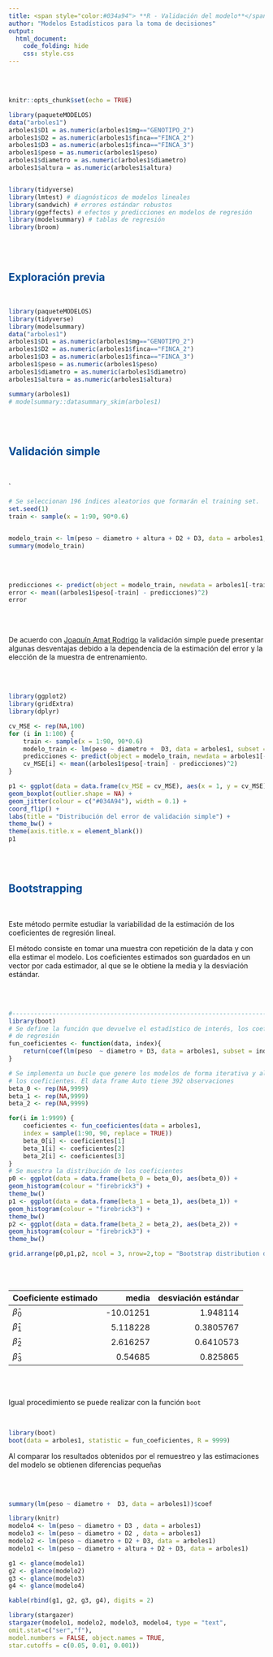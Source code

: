 ---
title: <span style="color:#034a94"> **R - Validación del modelo**</span>
author: "Modelos Estadísticos para la toma de decisiones"
output:
  html_document:
    code_folding: hide
    css: style.css
---

</br></br>


```{r setup, include=FALSE}
knitr::opts_chunk$set(echo = TRUE)

library(paqueteMODELOS)
data("arboles1")
arboles1$D1 = as.numeric(arboles1$mg=="GENOTIPO_2")
arboles1$D2 = as.numeric(arboles1$finca=="FINCA_2")
arboles1$D3 = as.numeric(arboles1$finca=="FINCA_3")
arboles1$peso = as.numeric(arboles1$peso)
arboles1$diametro = as.numeric(arboles1$diametro)
arboles1$altura = as.numeric(arboles1$altura)


library(tidyverse)
library(lmtest) # diagnósticos de modelos lineales
library(sandwich) # errores estándar robustos
library(ggeffects) # efectos y predicciones en modelos de regresión
library(modelsummary) # tablas de regresión
library(broom)
```

</br></br>

## <span style="color:#034a94">**Exploración previa**</span>

</br>

```{r, warning=FALSE, message=FALSE}
library(paqueteMODELOS)
library(tidyverse)
library(modelsummary)
data("arboles1")
arboles1$D1 = as.numeric(arboles1$mg=="GENOTIPO_2")
arboles1$D2 = as.numeric(arboles1$finca=="FINCA_2")
arboles1$D3 = as.numeric(arboles1$finca=="FINCA_3")
arboles1$peso = as.numeric(arboles1$peso)
arboles1$diametro = as.numeric(arboles1$diametro)
arboles1$altura = as.numeric(arboles1$altura)

summary(arboles1)
# modelsummary::datasummary_skim(arboles1)

```
</br></br>

## <span style="color:#034a94">**Validación simple**</span>

</br>

`
```{r}
# Se seleccionan 196 índices aleatorios que formarán el training set. 
set.seed(1)
train <- sample(x = 1:90, 90*0.6)


modelo_train <- lm(peso ~ diametro + altura + D2 + D3, data = arboles1, subset = train)
summary(modelo_train)

```

</br></br>

```{r}
predicciones <- predict(object = modelo_train, newdata = arboles1[-train, ])
error <- mean((arboles1$peso[-train] - predicciones)^2)
error

```
</br></br>

De acuerdo con [Joaquín Amat Rodrigo](https://rpubs.com/Joaquin_AR/238251#:~:text=Consiste%20en%20dividir%20los%20datos,como%20validaci%C3%B3n%20en%20cada%20iteraci%C3%B3n.) la validación simple puede presentar algunas desventajas debido a la dependencia de la estimación del error y la elección de la muestra de entrenamiento.

</br></br>


```{r, message=FALSE, warning=FALSE, fig.align='center', fig.height=2}
library(ggplot2)
library(gridExtra)
library(dplyr)

cv_MSE <- rep(NA,100)
for (i in 1:100) {
	train <- sample(x = 1:90, 90*0.6)
	modelo_train <- lm(peso ~ diametro +  D3, data = arboles1, subset = train)
	predicciones <- predict(object = modelo_train, newdata = arboles1[-train, ])
	cv_MSE[i] <- mean((arboles1$peso[-train] - predicciones)^2)
}

p1 <- ggplot(data = data.frame(cv_MSE = cv_MSE), aes(x = 1, y = cv_MSE)) +
geom_boxplot(outlier.shape = NA) +
geom_jitter(colour = c("#034A94"), width = 0.1) +
coord_flip() +
labs(title = "Distribución del error de validación simple") +
theme_bw() +
theme(axis.title.x = element_blank())
p1

```

</br></br>

## <span style="color:#034a94">**Bootstrapping**</span>

</br>

Este método permite estudiar la variabilidad de la estimación de los coeficientes de regresión lineal. 

El método consiste en tomar una muestra con repetición de la data y con ella estimar el modelo. Los coeficientes estimados son guardados en un vector por cada estimador, al que se le obtiene la media y la desviación estándar.

</br></br>

```{r, warning=FALSE, message=FALSE}
#-------------------------------------------------------------------------------
library(boot)
# Se define la función que devuelve el estadístico de interés, los coeficientes
# de regresión
fun_coeficientes <- function(data, index){
	return(coef(lm(peso  ~ diametro + D3, data = arboles1, subset = index)))
}

# Se implementa un bucle que genere los modelos de forma iterativa y almacene
# los coeficientes. El data frame Auto tiene 392 observaciones
beta_0 <- rep(NA,9999)
beta_1 <- rep(NA,9999)
beta_2 <- rep(NA,9999)

for(i in 1:9999) {
	coeficientes <- fun_coeficientes(data = arboles1,
	index = sample(1:90, 90, replace = TRUE))
	beta_0[i] <- coeficientes[1]
	beta_1[i] <- coeficientes[2]
	beta_2[i] <- coeficientes[3]
}
# Se muestra la distribución de los coeficientes
p0 <- ggplot(data = data.frame(beta_0 = beta_0), aes(beta_0)) +
geom_histogram(colour = "firebrick3") + 
theme_bw()
p1 <- ggplot(data = data.frame(beta_1 = beta_1), aes(beta_1)) +
geom_histogram(colour = "firebrick3") +
theme_bw()
p2 <- ggplot(data = data.frame(beta_2 = beta_2), aes(beta_2)) +
geom_histogram(colour = "firebrick3") +
theme_bw()

grid.arrange(p0,p1,p2, ncol = 3, nrow=2,top = "Bootstrap distribution de los coeficientes")
```

</br></br>

| Coeficiente estimado    | media           | desviación estándar |
|:------------------------|----------------:|--------------------:|  
| $\widehat{\beta}_0$     | -10.01251       |  1.948114           |
| $\widehat{\beta}_1$     |   5.118228      |  0.3805767          |
| $\widehat{\beta}_2$     |   2.616257      |  0.6410573          |
| $\widehat{\beta}_3$     |   0.54685       |  0.825865           |


</br></br>  

Igual procedimiento se puede realizar con la función `boot`

</br>

```{r}
library(boot)
boot(data = arboles1, statistic = fun_coeficientes, R = 9999)
```
Al comparar los resultados obtenidos por el remuestreo y las estimaciones del modelo se obtienen diferencias pequeñas

</br></br>

```{r}
summary(lm(peso ~ diametro +  D3, data = arboles1))$coef
```

```{r}
library(knitr)
modelo4 <- lm(peso ~ diametro + D3 , data = arboles1)
modelo3 <- lm(peso ~ diametro + D2 , data = arboles1)
modelo2 <- lm(peso ~ diametro + D2 + D3, data = arboles1)
modelo1 <- lm(peso ~ diametro + altura + D2 + D3, data = arboles1)

g1 <- glance(modelo1)
g2 <- glance(modelo2)
g3 <- glance(modelo3)
g4 <- glance(modelo4)

kable(rbind(g1, g2, g3, g4), digits = 2)
```

```{r, warning=FALSE, message=FALSE}
library(stargazer)
stargazer(modelo1, modelo2, modelo3, modelo4, type = "text",
omit.stat=c("ser","f"), 
model.numbers = FALSE, object.names = TRUE,
star.cutoffs = c(0.05, 0.01, 0.001))
```



